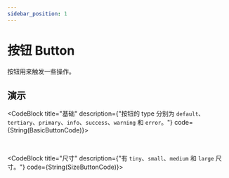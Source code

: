 ```yaml
---
sidebar_position: 1
---
```



# 按钮 Button

按钮用来触发一些操作。

## 演示

<CodeBlock title="基础"
           description={"按钮的 type 分别为 `default`、`tertiary`、`primary`、`info`、`success`、`warning` 和 `error`。"}
           code={String(BasicButtonCode)}>
  <BasicButton />
</CodeBlock>

<br />

<CodeBlock title="尺寸"
           description={"有 `tiny`、`small`、`medium` 和 `large` 尺寸。"}
           code={String(SizeButtonCode)}>
  <SizeButton />
</CodeBlock>

<br />

<CodeBlock title="禁用"
           description="按钮可以被禁用。"
           code={String(DisabledButtonCode)}>
  <DisabledButton />
</CodeBlock>

<br />

<CodeBlock title="虚线"
           description="使用 `dashed` 来使用虚线按钮。"
           code={String(DashedButtonCode)}>
  <DashedButton />
</CodeBlock>
